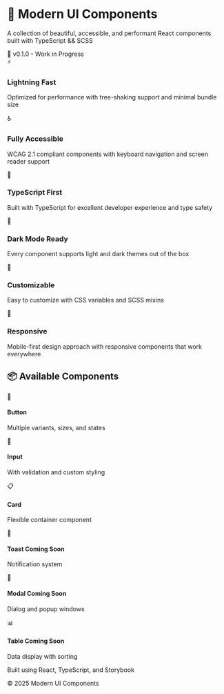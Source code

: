 
<Meta title="Welcome" />

<style>
  {`
    .welcome-page {
      font-family: 'Helvetica Neue', Helvetica, Arial, sans-serif;
      line-height: 1.6;
      max-width: 1200px;
      margin: 0 auto;
      padding: 40px 20px;
      color: #333;
    }

    .hero-section {
      text-align: center;
      margin-bottom: 60px;
      padding: 60px 0;
      background: linear-gradient(135deg, #667eea57 0%, #5809a87a 100%);
      border-radius: 20px;
      color: white;
    }

    .hero-title {
      font-size: 3.5rem;
      font-weight: 700;
      margin-bottom: 20px;
      letter-spacing: -1px;
    }

    .hero-subtitle {
      font-size: 1.5rem;
      font-weight: 300;
      opacity: 0.9;
      max-width: 600px;
      margin: 0 auto;
    }

    .status-badge {
      display: inline-block;
      background: rgba(255, 255, 255, 0.2);
      padding: 8px 20px;
      border-radius: 30px;
      margin-top: 20px;
      font-size: 0.9rem;
      backdrop-filter: blur(10px);
    }

    .features-grid {
      display: grid;
      grid-template-columns: repeat(auto-fit, minmax(300px, 1fr));
      gap: 30px;
      margin-bottom: 60px;
    }

    .feature-card {
      background: #f8f9fa;
      border-radius: 12px;
      padding: 30px;
      transition: transform 0.2s, box-shadow 0.2s;
      border: 1px solid #e9ecef;
    }

    .feature-card:hover {
      transform: translateY(-5px);
      box-shadow: 0 10px 30px rgba(0,0,0,0.1);
    }

    .feature-icon {
      font-size: 2.5rem;
      margin-bottom: 15px;
    }

    .feature-title {
      font-size: 1.3rem;
      font-weight: 600;
      margin-bottom: 10px;
      color: #2c3e50;
    }

    .feature-description {
      color: #6c757d;
      line-height: 1.6;
    }

    .components-section {
      margin-bottom: 60px;
    }

    .section-title {
      font-size: 2rem;
      font-weight: 600;
      margin-bottom: 30px;
      text-align: center;
      color: #2c3e50;
    }

    .components-list {
      display: grid;
      grid-template-columns: repeat(auto-fill, minmax(250px, 1fr));
      gap: 20px;
    }

    .component-item {
      background: white;
      border: 2px solid #e9ecef;
      border-radius: 10px;
      padding: 20px;
      display: flex;
      align-items: center;
      gap: 15px;
      transition: all 0.2s;
    }

    .component-item:hover {
      border-color: #667eea;
      background: #f8f9ff;
    }

    .component-item.coming-soon {
      opacity: 0.6;
      background: #f8f9fa;
    }

    .component-icon {
      font-size: 1.5rem;
    }

    .component-info h4 {
      margin: 0;
      font-size: 1.1rem;
      color: #2c3e50;
    }

    .component-info p {
      margin: 5px 0 0;
      font-size: 0.9rem;
      color: #6c757d;
    }

    .coming-soon-badge {
      font-size: 0.75rem;
      background: #ffeaa7;
      color: #d63031;
      padding: 2px 8px;
      border-radius: 12px;
      margin-left: 10px;
    }

    .quickstart-section {
      background: #2c3e50;
      color: white;
      padding: 40px;
      border-radius: 12px;
      margin-bottom: 40px;
    }

    .code-block {
      background: #1a252f;
      padding: 20px;
      border-radius: 8px;
      margin-top: 20px;
      overflow-x: auto;
    }

    .code-block code {
      color: #4ade80;
      font-family: 'Monaco', 'Courier New', monospace;
      font-size: 0.9rem;
      line-height: 1.5;
    }

    .footer {
      text-align: center;
      margin-top: 60px;
      padding: 20px 0;
      color: #6c757d;
    }
  `}
</style>

<div className="welcome-page">
  <div className="hero-section">
    <h1 className="hero-title">🎨 Modern UI Components</h1>
    <p className="hero-subtitle">
      A collection of beautiful, accessible, and performant React components
      built with TypeScript && SCSS
    </p>
    <span className="status-badge">
      🚧 v0.1.0 - Work in Progress
    </span>
  </div>

  <div className="features-grid">
    <div className="feature-card">
      <div className="feature-icon">⚡</div>
      <h3 className="feature-title">Lightning Fast</h3>
      <p className="feature-description">
        Optimized for performance with tree-shaking support and minimal bundle size
      </p>
    </div>
    <div className="feature-card">
      <div className="feature-icon">♿</div>
      <h3 className="feature-title">Fully Accessible</h3>
      <p className="feature-description">
        WCAG 2.1 compliant components with keyboard navigation and screen reader support
      </p>
    </div>
    <div className="feature-card">
      <div className="feature-icon">🎯</div>
      <h3 className="feature-title">TypeScript First</h3>
      <p className="feature-description">
        Built with TypeScript for excellent developer experience and type safety
      </p>
    </div>
    <div className="feature-card">
      <div className="feature-icon">🌙</div>
      <h3 className="feature-title">Dark Mode Ready</h3>
      <p className="feature-description">
        Every component supports light and dark themes out of the box
      </p>
    </div>
    <div className="feature-card">
      <div className="feature-icon">🎨</div>
      <h3 className="feature-title">Customizable</h3>
      <p className="feature-description">
        Easy to customize with CSS variables and SCSS mixins
      </p>
    </div>
    <div className="feature-card">
      <div className="feature-icon">📱</div>
      <h3 className="feature-title">Responsive</h3>
      <p className="feature-description">
        Mobile-first design approach with responsive components that work everywhere
      </p>
    </div>
  </div>

  <div className="components-section">
    <h2 className="section-title">📦 Available Components</h2>
    <div className="components-list">
      <div className="component-item">
        <span className="component-icon">🔘</span>
        <div className="component-info">
          <h4>Button</h4>
          <p>Multiple variants, sizes, and states</p>
        </div>
      </div>
      <div className="component-item">
        <span className="component-icon">📝</span>
        <div className="component-info">
          <h4>Input</h4>
          <p>With validation and custom styling</p>
        </div>
      </div>
      <div className="component-item">
        <span className="component-icon">📋</span>
        <div className="component-info">
          <h4>Card</h4>
          <p>Flexible container component</p>
        </div>
      </div>
      <div className="component-item coming-soon">
        <span className="component-icon">🔔</span>
        <div className="component-info">
          <h4>Toast <span className="coming-soon-badge">Coming Soon</span></h4>
          <p>Notification system</p>
        </div>
      </div>
      <div className="component-item coming-soon">
        <span className="component-icon">💬</span>
        <div className="component-info">
          <h4>Modal <span className="coming-soon-badge">Coming Soon</span></h4>
          <p>Dialog and popup windows</p>
        </div>
      </div>
      <div className="component-item coming-soon">
        <span className="component-icon">📊</span>
        <div className="component-info">
          <h4>Table <span className="coming-soon-badge">Coming Soon</span></h4>
          <p>Data display with sorting</p>
        </div>
      </div>
    </div>
  </div>

  <div className="footer">
    <p>Built using React, TypeScript, and Storybook</p>
    <p>© 2025 Modern UI Components</p>
  </div>
</div>